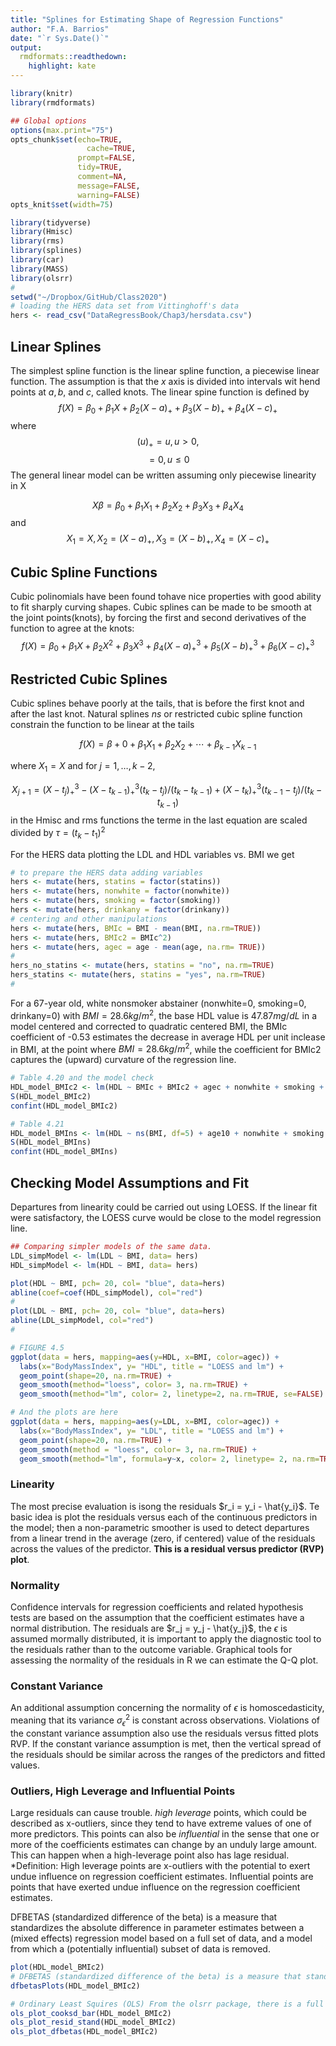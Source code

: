 ```yaml
---
title: "Splines for Estimating Shape of Regression Functions"
author: "F.A. Barrios"
date: "`r Sys.Date()`"
output:
  rmdformats::readthedown:
    highlight: kate
---
```



```r
library(knitr)
library(rmdformats)

## Global options
options(max.print="75")
opts_chunk$set(echo=TRUE,
	             cache=TRUE,
               prompt=FALSE,
               tidy=TRUE,
               comment=NA,
               message=FALSE,
               warning=FALSE)
opts_knit$set(width=75)
```

```r
library(tidyverse)
library(Hmisc)
library(rms)
library(splines)
library(car)
library(MASS)
library(olsrr)
#
setwd("~/Dropbox/GitHub/Class2020")
# loading the HERS data set from Vittinghoff's data
hers <- read_csv("DataRegressBook/Chap3/hersdata.csv")
```

## Linear Splines

The simplest spline function is the linear spline function, a piecewise linear function. The assumption is that the $x$ axis is divided into intervals wit hend points at $a, b,$ and $c$, called knots. The linear spine function is defined by
$$ f(X) = \beta_0 + \beta_1 X + \beta_2 (X-a)_+ + \beta_3 (X-b)_+ + \beta_4 (X-c)_+ $$
where
$$ (u)_+  =  u, u>0,$$
$$ = 0, u \leq 0 $$
The general linear model can be written assuming only piecewise linearity in X

$$ X \beta = \beta_0 + \beta_1 X_1 + \beta_2 X_2 + \beta_3 X_3 + \beta_4 X_4 $$
and
$$ X_1 = X , X_2 = (X-a)_+ , X_3 = (X-b)_+ , X_4 =(X-c)_+ $$

## Cubic Spline Functions

Cubic polinomials have been found tohave nice properties with good ability to fit sharply curving shapes.  Cubic splines can be made to be smooth at the joint points(knots), by forcing the first and second derivatives of the function to agree at the knots:
$$ f(X) = \beta_0 + \beta_1 X + \beta_2 X^2 + \beta_3 X^3 + \beta_4 (X-a)^{3}_+ + \beta_5 (X-b)^{3}_+ + \beta_6 (X-c)^{3}_+ $$

## Restricted Cubic Splines

Cubic splines behave poorly at the tails, that is before the first knot and after the last knot. Natural splines $ns$ or restricted cubic spline function constrain the function to be linear at the tails

$$f(X) = \beta+0 + \beta_1 X_1 + \beta_2 X_2 + \cdots + \beta_{k-1} X_{k-1}$$


where $X_1 = X$ and for $j= 1, \dots ,k-2$,


$$ X_{j+1} = (X - t_j)^{3}_+ - (X - t_{k-1})^{3}_+(t_k - t_j)/(t_k - t_{k-1}) + (X - t_k)^{3}_+(t_{k-1} - t_j)/(t_k - t_{k-1}) $$
in the Hmisc and rms functions the terme in the last equation are scaled divided by $\tau = (t_k - t_1)^2$

For the HERS data plotting the LDL and HDL variables vs. BMI we get

```r
# to prepare the HERS data adding variables
hers <- mutate(hers, statins = factor(statins))
hers <- mutate(hers, nonwhite = factor(nonwhite))
hers <- mutate(hers, smoking = factor(smoking))
hers <- mutate(hers, drinkany = factor(drinkany))
# centering and other manipulations
hers <- mutate(hers, BMIc = BMI - mean(BMI, na.rm=TRUE))
hers <- mutate(hers, BMIc2 = BMIc^2)
hers <- mutate(hers, agec = age - mean(age, na.rm= TRUE))
#
hers_no_statins <- mutate(hers, statins = "no", na.rm=TRUE)
hers_statins <- mutate(hers, statins = "yes", na.rm=TRUE)
#
```

For a 67-year old, white nonsmoker abstainer (nonwhite=0, smoking=0, drinkany=0) with $BMI = 28.6 kg/m^2$, the base HDL value is $47.87 mg/dL$ in a model centered and corrected to quadratic centered BMI, the BMIc coefficient of -0.53 estimates the decrease in average HDL per unit inclease in BMI, at the point where $BMI = 28.6 kg/m^2$, while the coefficient for BMIc2 captures the (upward) curvature of the regression line.

```r
# Table 4.20 and the model check
HDL_model_BMIc2 <- lm(HDL ~ BMIc + BMIc2 + agec + nonwhite + smoking + drinkany, data=hers)
S(HDL_model_BMIc2)
confint(HDL_model_BMIc2)

# Table 4.21
HDL_model_BMIns <- lm(HDL ~ ns(BMI, df=5) + age10 + nonwhite + smoking + drinkany, data = hers)
S(HDL_model_BMIns)
confint(HDL_model_BMIns)
```

## Checking Model Assumptions and Fit

Departures from linearity could be carried out using LOESS. If the linear fit were satisfactory, the LOESS curve would be close to the model regression line.

```r
## Comparing simpler models of the same data.
LDL_simpModel <- lm(LDL ~ BMI, data= hers)
HDL_simpModel <- lm(HDL ~ BMI, data= hers)

plot(HDL ~ BMI, pch= 20, col= "blue", data=hers)
abline(coef=coef(HDL_simpModel), col="red")
#
plot(LDL ~ BMI, pch= 20, col= "blue", data=hers)
abline(LDL_simpModel, col="red")
#

# FIGURE 4.5
ggplot(data = hers, mapping=aes(y=HDL, x=BMI, color=agec)) +
  labs(x="BodyMassIndex", y= "HDL", title = "LOESS and lm") + 
  geom_point(shape=20, na.rm=TRUE) +
  geom_smooth(method="loess", color= 3, na.rm=TRUE) +
  geom_smooth(method="lm", color= 2, linetype=2, na.rm=TRUE, se=FALSE)
```

```r
# And the plots are here
ggplot(data = hers, mapping=aes(y=LDL, x=BMI, color=agec)) +
  labs(x="BodyMassIndex", y= "LDL", title = "LOESS and lm") + 
  geom_point(shape=20, na.rm=TRUE) + 
  geom_smooth(method = "loess", color= 3, na.rm=TRUE) +
  geom_smooth(method="lm", formula=y~x, color= 2, linetype= 2, na.rm=TRUE, se=FALSE)
```

### Linearity

The most precise evaluation is isong the residuals $r_i = y_i - \hat{y_i}$. Te basic idea is plot the residuals versus each of the continuous predictors in the model; then a non-parametric smoother is used to detect departures from a linear trend in the average (zero, if centered) value of the residuals across the values of the predictor. **This is a residual versus predictor (RVP) plot**.


### Normality

Confidence intervals for regression coefficients and related hypothesis tests are based on the assumption that the coefficient estimates have a normal distribution. The residuals are $r_j = y_j - \hat{y_j}$, the $\epsilon$ is assumed mormally distributed, it is important to apply the diagnostic tool to the residuals rather than to the outcome variable. Graphical tools for assessing the normality of the residuals in R we can estimate the Q-Q plot.

### Constant Variance

An additional assumption concerning the normality of $\epsilon$ is homoscedasticity, meaning that its variance $\sigma_{\epsilon}^2$ is constant across observations. Violations of the constant variance assumption also use the residuals versus fitted plots RVP. If the constant variance assumption is met, then the vertical spread of the residuals should be similar across the ranges of the predictors and fitted values.


### Outliers, High Leverage and Influential Points

Large residuals can cause trouble. *high leverage* points, which could be described as x-outliers, since they tend to have extreme values of one of more predictors. This points can also be *influential* in the sense that one or more of the coefficients estimates can change by an unduly large amount. This can happen when a high-leverage point also has lage residual.
*Definition: High leverage points are x-outliers with the potential to exert undue influence on regression coefficient estimates. Influential points are points that have exerted undue influence on the regression coefficient estimates.

DFBETAS (standardized difference of the beta) is a measure that standardizes the absolute difference in parameter estimates between a (mixed effects) regression model based on a full set of data, and a model from which a (potentially influential) subset of data is removed.

```r
plot(HDL_model_BMIc2)
# DFBETAS (standardized difference of the beta) is a measure that standardizes the absolute difference in parameter estimates
dfbetasPlots(HDL_model_BMIc2)

# Ordinary Least Squires (OLS) From the olsrr package, there is a full set of lm tools and a lm tool itself.
ols_plot_cooksd_bar(HDL_model_BMIc2)
ols_plot_resid_stand(HDL_model_BMIc2)
ols_plot_dfbetas(HDL_model_BMIc2)
```





